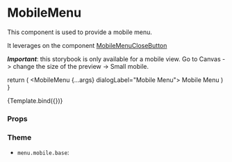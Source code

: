 
<Meta title="Components/Menu/MobileMenu" component={MobileMenu} />

# MobileMenu

This component is used to provide a mobile menu.

It leverages on the component [MobileMenuCloseButton](/docs/components-menu-mobilemenuclosebutton--default-story)

_**Important**_: this storybook is only available for a mobile view. Go to Canvas -> change the size of the preview -> Small mobile.

  return (
    <MenuProvider>
      <MenuContainer>
        <HeaderMain title="Only mobile view!" />
        <MobileMenu {...args} dialogLabel="Mobile Menu">
          Mobile Menu
        </MobileMenu>
      </MenuContainer>
    </MenuProvider>
  )
}

<Canvas>
  <Story name="Default">{Template.bind({})}</Story>
</Canvas>

### Props

<ArgsTable story="Default" />

### Theme

- `menu.mobile.base`:

